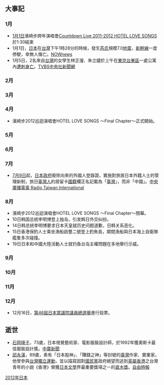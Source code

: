 {{Unreferenced|time=2019-01-31T15:17:48+00:00}}
{{JapanYearTOC|2012}}
{{C21YearInTopic|2012年}}

== 大事記 ==
{{MonthTOC|2012年|日本}}
=== 1月 ===
*[[1月1日|1月1日]]濱崎步跨年演唱會[[Countdown_Live_2011-2012_HOTEL_LOVE_SONGS|Countdown Live 2011-2012 HOTEL LOVE SONGS]]於1:30結束
*1月1日，[[日本|日本]]在[[台灣|台灣]]下午1時28分的時候，發生[[芮氏|芮氏]]規模7.0[[地震|地震]]，[[新幹線|新幹線]]一度停駛，幸無人傷亡。[http://www.nownews.com/2012/01/01/91-2772063.htm NOWnews]{{Wayback|url=http://www.nownews.com/2012/01/01/91-2772063.htm |date=20120202212621 }}
*1月5日，2名來自[[台灣|台灣]]的女學生林芷瀅、朱立婕於上午在[[東京|東京]][[台東區|台東區]]一處公寓內[[2012年東京台灣女留學生命案|遭刺身亡]]。[http://www.tvbs.com.tw/NEWS/news_list.asp?no=nunumt198720120105113048 TVBS]{{Wayback|url=http://www.tvbs.com.tw/NEWS/news_list.asp?no=nunumt198720120105113048 |date=20190214081246 }}[https://web.archive.org/web/20120110071656/http://www2.cna.com.tw/Topic/Popular/2649-1/201201050022.aspx 中央社新聞網]

=== 2月 ===
=== 3月 ===
=== 4月 ===
*濱崎步2012巡迴演唱會HOTEL LOVE SONGS ～Final Chapter～正式開始。

=== 5月 ===

=== 6月 ===

=== 7月 ===
*[[7月9日|7月9日]]起，[[日本政府|日本政府]]廢除向來的外國人登錄證，實施對旅居日本外籍人士的管理新制，旅日[[臺灣人|臺灣人]]的居留卡[[國籍|國籍]]欄正名記載為「[[臺灣|臺灣]]」，而非「中國」。[https://web.archive.org/web/20131013014157/http://news.rti.org.tw/index_newsContent.aspx?nid=364717 中央廣播電臺 Radio Taiwan International]

=== 8月 ===
*濱崎步2012巡迴演唱會HOTEL LOVE SONGS ～Final Chapter～閉幕。
*10日韩国总统李明博登上独岛，引发韩日外交纠纷。
*14日韩总统李明博要求日本天皇就历史问题道歉，日韩关系恶化。
*15日香港保釣人士乘坐漁船啟豐二號登上釣魚島，期間漁船與日本海上自衛隊艦隻多次碰撞。
*19日日本和中國大陸活動人士就钓鱼台岛主權問題在多地舉行示威。

=== 9月 ===

=== 10月 ===

=== 11月 ===

=== 12月 ===
*12月16日，[[第46屆日本眾議院議員總選舉|第46屆日本眾議院議員總選舉]]進行投票。

== 逝世 ==
*[[石岡瑛子|石岡瑛子]]，73歲，日本視覺藝術家、電影服裝設計師，於1992年獲奧斯卡最佳服裝設計獎。[https://web.archive.org/web/20120131183221/http://news.chinatimes.com/world/11050403/132012012700211.html 中廣新聞]
*[[邱永漢|邱永漢]]，89歲，素有「日本股神」、「賺錢之神」等封號的[[臺灣|臺灣]]作家、實業家。他曾參與[[台灣獨立運動|台灣獨立運動]]，並以描寫因對[[國民黨|國民黨]]政府絕望而逃到[[英屬香港|英屬香港]]之台灣青年的小說《香港》榮獲[[日本文學|日本文學]]界最重要獎項之一的[[直木獎|直木獎]]。[http://iservice.libertytimes.com.tw/liveNews/news.php?no=641605&type=%E8%B2%A1%E7%B6%93 自由時報]{{dead link|date=十一月 2017 |bot=InternetArchiveBot }}


[[Category:2012年日本|]]